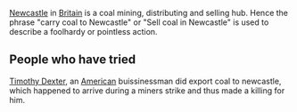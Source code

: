 [[Newcastle]] in [[United Kingdom|Britain]] is a coal mining, distributing and selling hub. Hence the phrase "carry coal to Newcastle" or "Sell coal in Newcastle" is used to describe a foolhardy or pointless action.

==People who have tried==

[[Timothy Dexter]], an [[United States of America|American]] buissinessman did export coal to newcastle, which happened to arrive during a miners strike and thus made a killing for him.

{{msg:stub}}